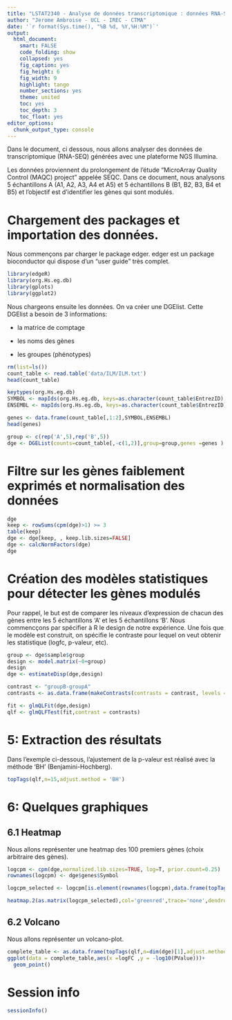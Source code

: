 ```yaml
---
title: "LSTAT2340 - Analyse de données transcriptomique : données RNA-SEQ générées avec une plateforme NGS de la marque Illumina"
author: "Jerome Ambroise - UCL - IREC - CTMA"
date: '`r format(Sys.time(), "%B %d, %Y,%H:%M")`'
output: 
  html_document:
    smart: FALSE
    code_folding: show
    collapsed: yes
    fig_caption: yes
    fig_height: 6
    fig_width: 9
    highlight: tango
    number_sections: yes
    theme: united
    toc: yes
    toc_depth: 3
    toc_float: yes
editor_options: 
  chunk_output_type: console
---
```



Dans le document, ci dessous, nous allons analyser des données de transcriptomique (RNA-SEQ)  générées avec une plateforme NGS Illumina.

Les données proviennent du prolongement de l'étude "MicroArray Quality Control (MAQC) project" appelée SEQC.
Dans ce document, nous analysons 5 échantillons A (A1, A2, A3, A4 et A5) et 5 échantillons B (B1, B2, B3, B4 et B5) et l'objectif est d'identifier les gènes qui sont modulés.



# Chargement des packages et importation des données.

Nous commençons par charger le package edger. edger est un package bioconductor qui dispose d'un "user guide" très complet.

```r
library(edgeR)
library(org.Hs.eg.db)
library(gplots)
library(ggplot2)
```

Nous chargeons ensuite les données.
On va créer une DGElist. Cette DGElist a besoin de 3 informations:

- la matrice de comptage

- les noms des gènes

- les groupes (phénotypes)


```r
rm(list=ls())
count_table <- read.table('data/ILM/ILM.txt')
head(count_table)

keytypes(org.Hs.eg.db)
SYMBOL <- mapIds(org.Hs.eg.db, keys=as.character(count_table$EntrezID),keytype="ENTREZID", column="SYMBOL")
ENSEMBL <- mapIds(org.Hs.eg.db, keys=as.character(count_table$EntrezID),keytype="ENTREZID", column="ENSEMBL")

genes <- data.frame(count_table[,1:2],SYMBOL,ENSEMBL)
head(genes)

group <- c(rep('A',5),rep('B',5))
dge <- DGEList(counts=count_table[,-c(1,2)],group=group,genes =genes )

```

# Filtre sur les gènes faiblement exprimés et normalisation des données  

```r

dge
keep <- rowSums(cpm(dge)>1) >= 3
table(keep)
dge <- dge[keep, , keep.lib.sizes=FALSE]
dge <- calcNormFactors(dge)
dge
```



#  Création des modèles statistiques pour détecter les gènes modulés


Pour rappel, le but est de comparer les niveaux d'expression de chacun des gènes entre les 5 échantillons 'A' et les 5 échantillons 'B'. Nous commencçons par spécifier à R le design de notre expérience. Une fois que le modèle est construit, on spécifie le contraste pour lequel on veut obtenir les statistique (logfc, p-valeur, etc).

```r
group <- dge$sample$group
design <- model.matrix(~0+group)
design
dge <- estimateDisp(dge,design)

contrast <- "groupB-groupA"
contrasts <- as.data.frame(makeContrasts(contrasts = contrast, levels = design))

fit <- glmQLFit(dge,design)
qlf <- glmQLFTest(fit,contrast = contrasts)

```



# 5: Extraction des résultats

Dans l'exemple ci-dessous, l'ajustement de la p-valeur est réalisé avec la méthode 'BH' (Benjamini-Hochberg).

```r
topTags(qlf,n=15,adjust.method = 'BH')
```





# 6: Quelques graphiques

## 6.1 Heatmap

Nous allons représenter une heatmap des 100 premiers gènes (choix arbitraire des gènes).

```r
logcpm <- cpm(dge,normalized.lib.sizes=TRUE, log=T, prior.count=0.25)
rownames(logcpm) <- dge$genes$Symbol

logcpm_selected <- logcpm[is.element(rownames(logcpm),data.frame(topTags(qlf,n=15))$Symbol),]

heatmap.2(as.matrix(logcpm_selected),col='greenred',trace='none',dendrogram='none',margins = c(12,12),symbreaks=F,symkey = FALSE,Rowv=F,Colv = F,keysize=1,density.info='none')

```


## 6.2 Volcano


Nous allons représenter un volcano-plot.


```r
complete_table <- as.data.frame(topTags(qlf,n=dim(dge)[1],adjust.method = 'BH'))
ggplot(data = complete_table,aes(x =logFC ,y = -log10(PValue)))+
  geom_point()

```


# Session info

```r
sessionInfo()
```
